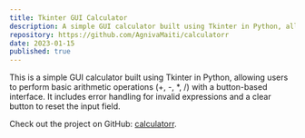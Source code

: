```yaml
---
title: Tkinter GUI Calculator
description: A simple GUI calculator built using Tkinter in Python, allowing users to perform basic arithmetic operations.
repository: https://github.com/AgnivaMaiti/calculatorr
date: 2023-01-15
published: true
---
```


This is a simple GUI calculator built using Tkinter in Python, allowing users to perform basic arithmetic operations (+, -, *, /) with a button-based interface. It includes error handling for invalid expressions and a clear button to reset the input field.

Check out the project on GitHub: [calculatorr](https://github.com/AgnivaMaiti/calculatorr).
